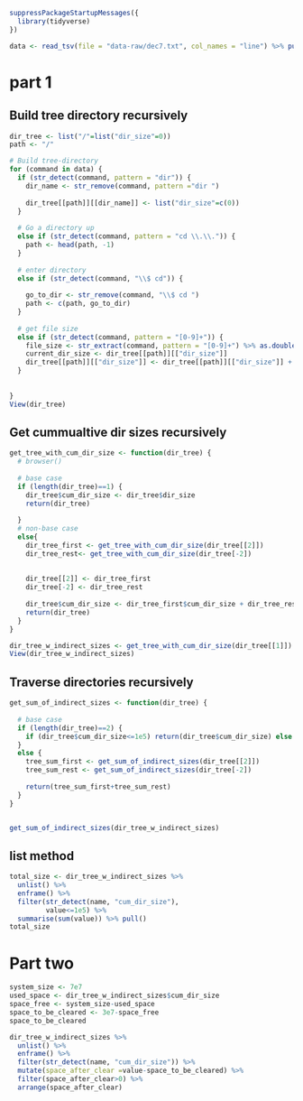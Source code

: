```r
suppressPackageStartupMessages({
  library(tidyverse)
})

data <- read_tsv(file = "data-raw/dec7.txt", col_names = "line") %>% pull() %>% `[`(-1)
```
# part 1
## Build tree directory recursively
```r
dir_tree <- list("/"=list("dir_size"=0))
path <- "/"

# Build tree-directory 
for (command in data) {
  if (str_detect(command, pattern = "dir")) {
    dir_name <- str_remove(command, pattern ="dir ")
    
    dir_tree[[path]][[dir_name]] <- list("dir_size"=c(0))
  }
  
  # Go a directory up
  else if (str_detect(command, pattern = "cd \\.\\.")) {
    path <- head(path, -1)
  }
  
  # enter directory
  else if (str_detect(command, "\\$ cd")) {
    
    go_to_dir <- str_remove(command, "\\$ cd ")
    path <- c(path, go_to_dir)
  }
  
  # get file size
  else if (str_detect(command, pattern = "[0-9]+")) {
    file_size <- str_extract(command, pattern = "[0-9]+") %>% as.double()
    current_dir_size <- dir_tree[[path]][["dir_size"]]
    dir_tree[[path]][["dir_size"]] <- dir_tree[[path]][["dir_size"]] + file_size
  }
  
  
}
View(dir_tree)
```


## Get cummualtive dir sizes recursively
```r
get_tree_with_cum_dir_size <- function(dir_tree) {
  # browser()
  
  # base case
  if (length(dir_tree)==1) {
    dir_tree$cum_dir_size <- dir_tree$dir_size
    return(dir_tree)
    
  }
  # non-base case
  else{
    dir_tree_first <- get_tree_with_cum_dir_size(dir_tree[[2]])
    dir_tree_rest<- get_tree_with_cum_dir_size(dir_tree[-2])
    
    
    dir_tree[[2]] <- dir_tree_first
    dir_tree[-2] <- dir_tree_rest
    
    dir_tree$cum_dir_size <- dir_tree_first$cum_dir_size + dir_tree_rest$cum_dir_size
    return(dir_tree)
  } 
}

dir_tree_w_indirect_sizes <- get_tree_with_cum_dir_size(dir_tree[[1]])
View(dir_tree_w_indirect_sizes)
```

## Traverse directories recursively
```r
get_sum_of_indirect_sizes <- function(dir_tree) {
  
  # base case
  if (length(dir_tree)==2) {
    if (dir_tree$cum_dir_size<=1e5) return(dir_tree$cum_dir_size) else return(0)
  }
  else {
    tree_sum_first <- get_sum_of_indirect_sizes(dir_tree[[2]])
    tree_sum_rest <- get_sum_of_indirect_sizes(dir_tree[-2])
    
    return(tree_sum_first+tree_sum_rest)
  }
}


get_sum_of_indirect_sizes(dir_tree_w_indirect_sizes)

```

## list method
```r
total_size <- dir_tree_w_indirect_sizes %>% 
  unlist() %>% 
  enframe() %>% 
  filter(str_detect(name, "cum_dir_size"),
         value<=1e5) %>% 
  summarise(sum(value)) %>% pull()
total_size
```

# Part two
```r
system_size <- 7e7
used_space <- dir_tree_w_indirect_sizes$cum_dir_size
space_free <- system_size-used_space
space_to_be_cleared <- 3e7-space_free
space_to_be_cleared

dir_tree_w_indirect_sizes %>% 
  unlist() %>% 
  enframe() %>% 
  filter(str_detect(name, "cum_dir_size")) %>% 
  mutate(space_after_clear =value-space_to_be_cleared) %>% 
  filter(space_after_clear>0) %>% 
  arrange(space_after_clear)

```

